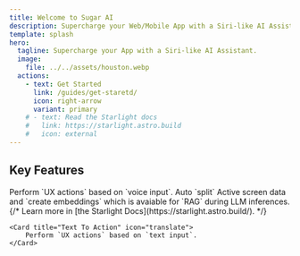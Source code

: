 ```yaml
---
title: Welcome to Sugar AI
description: Supercharge your Web/Mobile App with a Siri-like AI Assistant.
template: splash
hero:
  tagline: Supercharge your App with a Siri-like AI Assistant.
  image:
    file: ../../assets/houston.webp
  actions:
    - text: Get Started
      link: /guides/get-staretd/
      icon: right-arrow
      variant: primary
    # - text: Read the Starlight docs
    #   link: https://starlight.astro.build
    #   icon: external
---
```


## Key Features

<CardGrid stagger>
	<Card title="Voice To Action" icon="seti:audio">
		Perform `UX actions` based on `voice input`.
	</Card>
	<Card title="Active Screen Context" icon="puzzle">
		Auto `split` Active screen data and `create embeddings` which is avaiable for `RAG` during LLM inferences.
	</Card>
	{/* <Card title="Text API Interface" icon="open-book">
		Learn more in [the Starlight Docs](https://starlight.astro.build/).
	</Card> */}
	
	<Card title="Text To Action" icon="translate">
		Perform `UX actions` based on `text input`.
	</Card>
	
</CardGrid>
